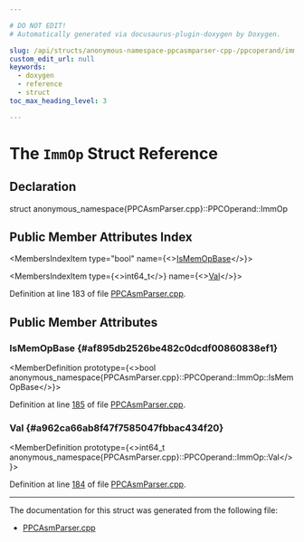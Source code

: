 ```yaml
---

# DO NOT EDIT!
# Automatically generated via docusaurus-plugin-doxygen by Doxygen.

slug: /api/structs/anonymous-namespace-ppcasmparser-cpp-/ppcoperand/immop
custom_edit_url: null
keywords:
  - doxygen
  - reference
  - struct
toc_max_heading_level: 3

---
```





# The `ImmOp` Struct Reference

<DoxygenPage pluginConfig={pluginConfig}>



## Declaration

<CodeBlock>struct anonymous_namespace{PPCAsmParser.cpp}::PPCOperand::ImmOp</CodeBlock>

## Public Member Attributes Index

<MembersIndex>

<MembersIndexItem
  type="bool"
  name={<><a href="#af895db2526be482c0dcdf00860838ef1">IsMemOpBase</a></>}>
</MembersIndexItem>

<MembersIndexItem
  type={<>int64&#95;t</>}
  name={<><a href="#a962ca66ab8f47f7585047fbbac434f20">Val</a></>}>
</MembersIndexItem>

</MembersIndex>


Definition at line 183 of file <a href="/docs/api/files/lib/lib/target/lib/target/powerpc/lib/target/powerpc/asmparser/ppcasmparser-cpp">PPCAsmParser.cpp</a>.

<SectionDefinition>

## Public Member Attributes

### IsMemOpBase {#af895db2526be482c0dcdf00860838ef1}

<MemberDefinition
  prototype={<>bool anonymous&#95;namespace&#123;PPCAsmParser.cpp&#125;::PPCOperand::ImmOp::IsMemOpBase</>}>

Definition at line <a href="/docs/api/files/lib/lib/target/lib/target/powerpc/lib/target/powerpc/asmparser/ppcasmparser-cpp/#l00185">185</a> of file <a href="/docs/api/files/lib/lib/target/lib/target/powerpc/lib/target/powerpc/asmparser/ppcasmparser-cpp">PPCAsmParser.cpp</a>.
</MemberDefinition>

### Val {#a962ca66ab8f47f7585047fbbac434f20}

<MemberDefinition
  prototype={<>int64&#95;t anonymous&#95;namespace&#123;PPCAsmParser.cpp&#125;::PPCOperand::ImmOp::Val</>}>

Definition at line <a href="/docs/api/files/lib/lib/target/lib/target/powerpc/lib/target/powerpc/asmparser/ppcasmparser-cpp/#l00184">184</a> of file <a href="/docs/api/files/lib/lib/target/lib/target/powerpc/lib/target/powerpc/asmparser/ppcasmparser-cpp">PPCAsmParser.cpp</a>.
</MemberDefinition>

</SectionDefinition>

<hr/>

The documentation for this struct was generated from the following file:

<ul>
<li><a href="/docs/api/files/lib/lib/target/lib/target/powerpc/lib/target/powerpc/asmparser/ppcasmparser-cpp">PPCAsmParser.cpp</a></li>
</ul>

</DoxygenPage>
